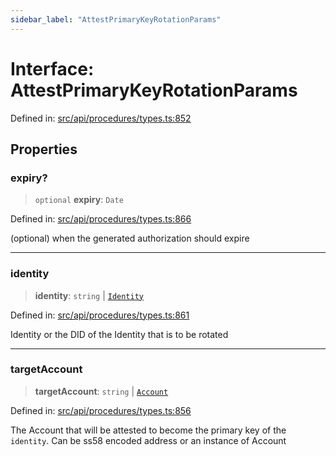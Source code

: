 ```yaml
---
sidebar_label: "AttestPrimaryKeyRotationParams"
---
```


# Interface: AttestPrimaryKeyRotationParams

Defined in: [src/api/procedures/types.ts:852](https://github.com/PolymeshAssociation/polymesh-sdk/blob/bee6a2fe7a8ce5db42a6982e793782182cde2153/src/api/procedures/types.ts#L852)

## Properties

### expiry?

> `optional` **expiry**: `Date`

Defined in: [src/api/procedures/types.ts:866](https://github.com/PolymeshAssociation/polymesh-sdk/blob/bee6a2fe7a8ce5db42a6982e793782182cde2153/src/api/procedures/types.ts#L866)

(optional) when the generated authorization should expire

***

### identity

> **identity**: `string` \| [`Identity`](../../../entities/Identity/classes/Identity.mdx)

Defined in: [src/api/procedures/types.ts:861](https://github.com/PolymeshAssociation/polymesh-sdk/blob/bee6a2fe7a8ce5db42a6982e793782182cde2153/src/api/procedures/types.ts#L861)

Identity or the DID of the Identity that is to be rotated

***

### targetAccount

> **targetAccount**: `string` \| [`Account`](../../../entities/Account/classes/Account.mdx)

Defined in: [src/api/procedures/types.ts:856](https://github.com/PolymeshAssociation/polymesh-sdk/blob/bee6a2fe7a8ce5db42a6982e793782182cde2153/src/api/procedures/types.ts#L856)

The Account that will be attested to become the primary key of the `identity`. Can be ss58 encoded address or an instance of Account
